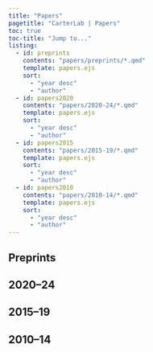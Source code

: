 ```yaml
---
title: "Papers"
pagetitle: "CarterLab | Papers"
toc: true
toc-title: "Jump to..."
listing:
  - id: preprints
    contents: "papers/preprints/*.qmd"
    template: papers.ejs
    sort:
      - "year desc"
      - "author"
  - id: papers2020
    contents: "papers/2020-24/*.qmd"
    template: papers.ejs
    sort:
      - "year desc"
      - "author"
  - id: papers2015
    contents: "papers/2015-19/*.qmd"
    template: papers.ejs
    sort:
      - "year desc"
      - "author"
  - id: papers2010
    contents: "papers/2010-14/*.qmd"
    template: papers.ejs
    sort:
      - "year desc"
      - "author"
---
```


## Preprints

:::{#preprints}
:::

## 2020--24

:::{#papers2020}
:::

## 2015--19

:::{#papers2015}
:::

## 2010--14

:::{#papers2010}
:::
